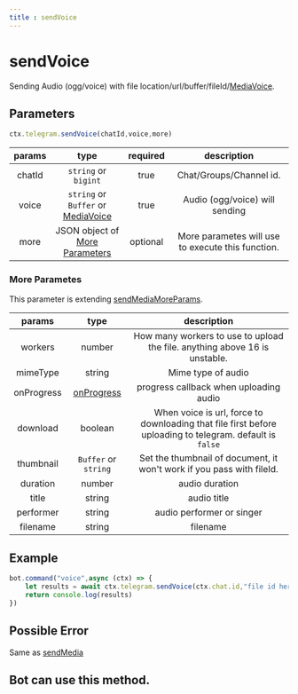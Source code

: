 ```yaml
--- 
title : sendVoice
--- 
```

# sendVoice
Sending Audio (ogg/voice) with file location/url/buffer/fileId/[MediaVoice](/beta/modules/Utils.Medias.html#MediaVoice). 
## Parameters 
```ts  
ctx.telegram.sendVoice(chatId,voice,more)
```

| params | type | required | description | 
| :----: | :---: | :-----: | :---------: |
| chatId | `string` or `bigint` | true | Chat/Groups/Channel id. |
| voice | `string` or `Buffer` or [MediaVoice](/beta/modules/Utils.Medias.html#MediaVoice) | true | Audio (ogg/voice) will sending |
| more | JSON object of [More Parameters](#more-parameters) | optional | More parametes will use to execute this function. | 

### More Parametes 
This parameter is extending [sendMediaMoreParams](/methods/Media/sendMedia#more-parameters).

| params | type | description | 
| :----: | :---: | :---------: |
| workers | number | How many workers to use to upload the file. anything above 16 is unstable. |
| mimeType | string | Mime type of audio |
| onProgress | [onProgress](/beta/interfaces/Telegram.Media.onProgress.html) | progress callback when uploading audio | 
| download | boolean | When voice is url, force to downloading that file first before uploading to telegram. default is `false` | 
| thumbnail | `Buffer` or `string` | Set the thumbnail of document, it won't work if you pass with fileId. |
| duration | number | audio duration | 
| title | string | audio title | 
| performer | string | audio performer or singer | 
| filename | string | filename |

## Example 
```ts highlight="2"
bot.command("voice",async (ctx) => {
    let results = await ctx.telegram.sendVoice(ctx.chat.id,"file id here")
    return console.log(results)
})
```
## Possible Error 
Same as [sendMedia](/methods/Media/sendMedia#possible-error)
## Bot can use this method.